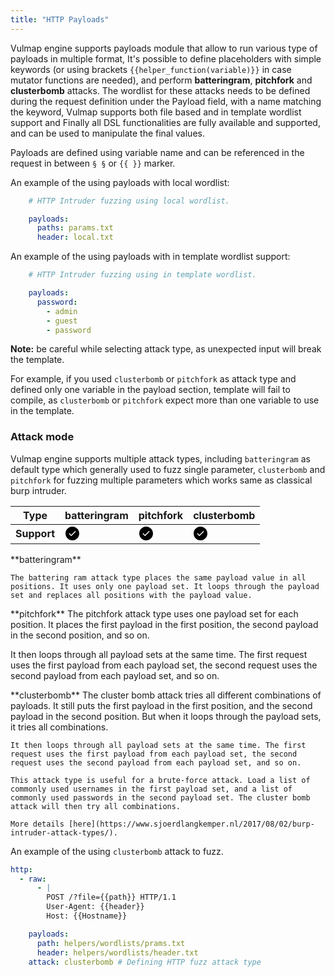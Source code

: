 ```yaml
---
title: "HTTP Payloads"
---
```


<Note>

Vulmap engine supports payloads module that allow to run various type of payloads in multiple format, It's possible to define placeholders with simple keywords (or using brackets `{{helper_function(variable)}}` in case mutator functions are needed), and perform **batteringram**, **pitchfork** and **clusterbomb** attacks. The wordlist for these attacks needs to be defined during the request definition under the Payload field, with a name matching the keyword, Vulmap supports both file based and in template wordlist support and Finally all DSL functionalities are fully available and supported, and can be used to manipulate the final values.

Payloads are defined using variable name and can be referenced in the request in between `§ §` or `{{ }}` marker.

</Note>

An example of the using payloads with local wordlist:

```yaml
    # HTTP Intruder fuzzing using local wordlist.

    payloads:
      paths: params.txt
      header: local.txt
```

An example of the using payloads with in template wordlist support:

```yaml
    # HTTP Intruder fuzzing using in template wordlist.

    payloads:
      password:
        - admin
        - guest
        - password
```

**Note:** be careful while selecting attack type, as unexpected input will break the template. 

For example, if you used `clusterbomb` or `pitchfork` as attack type and defined only one variable in the payload section, template will fail to compile, as `clusterbomb` or `pitchfork` expect more than one variable to use in the template. 

### Attack mode

Vulmap engine supports multiple attack types, including `batteringram` as default type which generally used to fuzz single parameter, `clusterbomb` and `pitchfork` for fuzzing multiple parameters which works same as classical burp intruder.

| **Type**    | batteringram                                                                                                                                                                                                                                                                                                      | pitchfork                                                                                                                                                                                                                                                                                                         | clusterbomb                                                                                                                                                                                                                                                                                                       |
|-------------|-------------------------------------------------------------------------------------------------------------------------------------------------------------------------------------------------------------------------------------------------------------------------------------------------------------------|-------------------------------------------------------------------------------------------------------------------------------------------------------------------------------------------------------------------------------------------------------------------------------------------------------------------|-------------------------------------------------------------------------------------------------------------------------------------------------------------------------------------------------------------------------------------------------------------------------------------------------------------------|
| **Support** | <svg xmlns="http://www.w3.org/2000/svg" viewBox="0 0 24 24" width="24" height="24"><path fill-rule="evenodd" d="M1 12C1 5.925 5.925 1 12 1s11 4.925 11 11-4.925 11-11 11S1 18.075 1 12zm16.28-2.72a.75.75 0 00-1.06-1.06l-5.97 5.97-2.47-2.47a.75.75 0 00-1.06 1.06l3 3a.75.75 0 001.06 0l6.5-6.5z"></path></svg> | <svg xmlns="http://www.w3.org/2000/svg" viewBox="0 0 24 24" width="24" height="24"><path fill-rule="evenodd" d="M1 12C1 5.925 5.925 1 12 1s11 4.925 11 11-4.925 11-11 11S1 18.075 1 12zm16.28-2.72a.75.75 0 00-1.06-1.06l-5.97 5.97-2.47-2.47a.75.75 0 00-1.06 1.06l3 3a.75.75 0 001.06 0l6.5-6.5z"></path></svg> | <svg xmlns="http://www.w3.org/2000/svg" viewBox="0 0 24 24" width="24" height="24"><path fill-rule="evenodd" d="M1 12C1 5.925 5.925 1 12 1s11 4.925 11 11-4.925 11-11 11S1 18.075 1 12zm16.28-2.72a.75.75 0 00-1.06-1.06l-5.97 5.97-2.47-2.47a.75.75 0 00-1.06 1.06l3 3a.75.75 0 001.06 0l6.5-6.5z"></path></svg> |

<Note>
**batteringram**

    The battering ram attack type places the same payload value in all positions. It uses only one payload set. It loops through the payload set and replaces all positions with the payload value.
</Note>

<Note>
**pitchfork**
 The pitchfork attack type uses one payload set for each position. It places the first payload in the first position, the second payload in the second position, and so on.

It then loops through all payload sets at the same time. The first request uses the first payload from each payload set, the second request uses the second payload from each payload set, and so on.

</Note>

<Note>
**clusterbomb**
The cluster bomb attack tries all different combinations of payloads. It still puts the first payload in the first position, and the second payload in the second position. But when it loops through the payload sets, it tries all combinations.

    It then loops through all payload sets at the same time. The first request uses the first payload from each payload set, the second request uses the second payload from each payload set, and so on.

    This attack type is useful for a brute-force attack. Load a list of commonly used usernames in the first payload set, and a list of commonly used passwords in the second payload set. The cluster bomb attack will then try all combinations.

    More details [here](https://www.sjoerdlangkemper.nl/2017/08/02/burp-intruder-attack-types/). 

</Note>

An example of the using `clusterbomb` attack to fuzz.

```yaml
http:
  - raw:
      - |
        POST /?file={{path}} HTTP/1.1
        User-Agent: {{header}}
        Host: {{Hostname}}

    payloads:
      path: helpers/wordlists/prams.txt
      header: helpers/wordlists/header.txt
    attack: clusterbomb # Defining HTTP fuzz attack type
```
